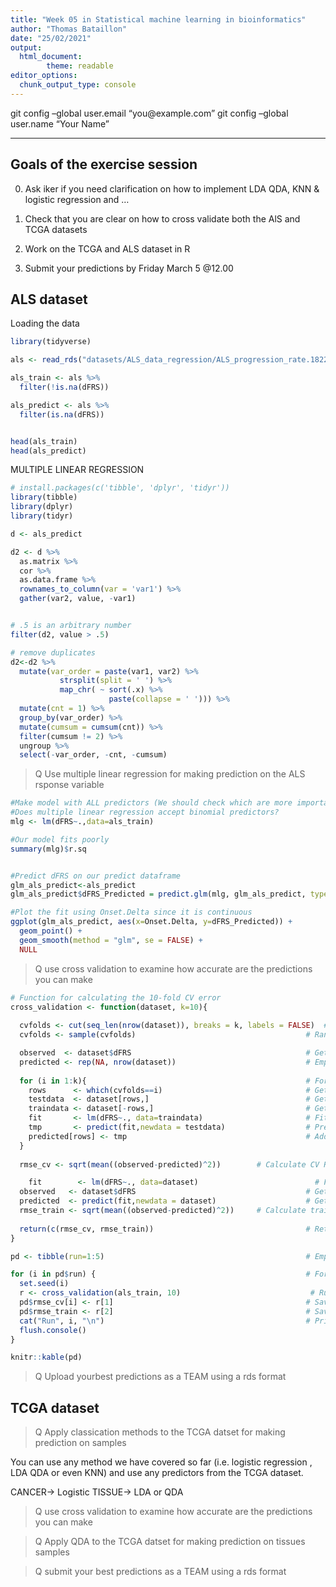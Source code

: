---
title: "Week 05 in Statistical machine learning in bioinformatics"
author: "Thomas Bataillon"
date: "25/02/2021"
output:
  html_document:
        theme: readable
editor_options: 
  chunk_output_type: console
---

  git config --global user.email "you@example.com"
  git config --global user.name "Your Name"

---

## Goals of the exercise session

0. Ask iker if you need clarification on how to implement LDA QDA, KNN & logistic regression and ...

1. Check that you are clear on how to cross validate both the AlS and TCGA datasets

2. Work on the TCGA and ALS dataset in R

3. Submit your predictions by Friday March 5 @12.00

## ALS dataset 

Loading the data
```{r}
library(tidyverse)

als <- read_rds("datasets/ALS_data_regression/ALS_progression_rate.1822x370.rds")

als_train <- als %>% 
  filter(!is.na(dFRS))

als_predict <- als %>% 
  filter(is.na(dFRS))


head(als_train)
head(als_predict)
```

MULTIPLE LINEAR REGRESSION


```{r}
# install.packages(c('tibble', 'dplyr', 'tidyr'))
library(tibble)
library(dplyr)
library(tidyr)

d <- als_predict

d2 <- d %>% 
  as.matrix %>%
  cor %>%
  as.data.frame %>%
  rownames_to_column(var = 'var1') %>%
  gather(var2, value, -var1)


# .5 is an arbitrary number
filter(d2, value > .5)

# remove duplicates
d2<-d2 %>%
  mutate(var_order = paste(var1, var2) %>%
           strsplit(split = ' ') %>%
           map_chr( ~ sort(.x) %>% 
                      paste(collapse = ' '))) %>%
  mutate(cnt = 1) %>%
  group_by(var_order) %>%
  mutate(cumsum = cumsum(cnt)) %>%
  filter(cumsum != 2) %>%
  ungroup %>%
  select(-var_order, -cnt, -cumsum)
```


















>Q Use multiple linear regression for making prediction on the ALS rsponse variable 

```{r}

#Make model with ALL predictors (We should check which are more important)
#Does multiple linear regression accept binomial predictors?
mlg <- lm(dFRS~.,data=als_train)

#Our model fits poorly
summary(mlg)$r.sq


#Predict dFRS on our predict dataframe
glm_als_predict<-als_predict
glm_als_predict$dFRS_Predicted = predict.glm(mlg, glm_als_predict, type = "response")

#Plot the fit using Onset.Delta since it is continuous 
ggplot(glm_als_predict, aes(x=Onset.Delta, y=dFRS_Predicted)) +
  geom_point() +
  geom_smooth(method = "glm", se = FALSE) + 
  NULL
```



>Q use cross validation to examine how accurate are the predictions you can make

```{r}
# Function for calculating the 10-fold CV error
cross_validation <- function(dataset, k=10){
  
  cvfolds <- cut(seq_len(nrow(dataset)), breaks = k, labels = FALSE)  # Generate breaks
  cvfolds <- sample(cvfolds)                                      # Randomize breaks

  observed  <- dataset$dFRS                                       # Get observed values
  predicted <- rep(NA, nrow(dataset))                             # Empty vector for predicted values
  
  for (i in 1:k){                                                 # For each fold
    rows      <- which(cvfolds==i)                                # Get values belonging to that fold
    testdata  <- dataset[rows,]                                   # Get test values
    traindata <- dataset[-rows,]                                  # Get training values
    fit       <- lm(dFRS~., data=traindata)                       # Fit the model with training data
    tmp       <- predict(fit,newdata = testdata)                  # Predict on test data
    predicted[rows] <- tmp                                        # Add predictions to vector
  }
  
  rmse_cv <- sqrt(mean((observed-predicted)^2))        # Calculate CV RMSE

    fit        <- lm(dFRS~., data=dataset)                          # Fit the model with all the dataset
  observed   <- dataset$dFRS                                      # Get observed values
  predicted  <- predict(fit,newdata = dataset)                    # Get predicted values
  rmse_train <- sqrt(mean((observed-predicted)^2))     # Calculate training RMSE
  
  return(c(rmse_cv, rmse_train))                                  # Return CV and training RMSEs
}

pd <- tibble(run=1:5)                                             # Empty tibble for five different runs

for (i in pd$run) {                                               # For each of the runs
  set.seed(i)
  r <- cross_validation(als_train, 10)                             # Run the CV analysis
  pd$rmse_cv[i] <- r[1]                                           # Save the CV RMSE
  pd$rmse_train <- r[2]                                           # Save the training RMSE
  cat("Run", i, "\n")                                             # Print status
  flush.console()
}

knitr::kable(pd)
```


>Q Upload yourbest predictions as a TEAM using a rds format 



## TCGA dataset

>Q Apply classication methods to the TCGA datset for making prediction on  samples

You can use any method we have covered so far (i.e. logistic regression , LDA QDA or even KNN) and use any predictors from the TCGA dataset.


CANCER-> Logistic
TISSUE-> LDA or QDA

>Q use cross validation to examine how accurate are the predictions you can make 

>Q Apply QDA to the TCGA datset for making prediction on tissues samples

>Q submit your  best predictions as a TEAM using a rds format 
